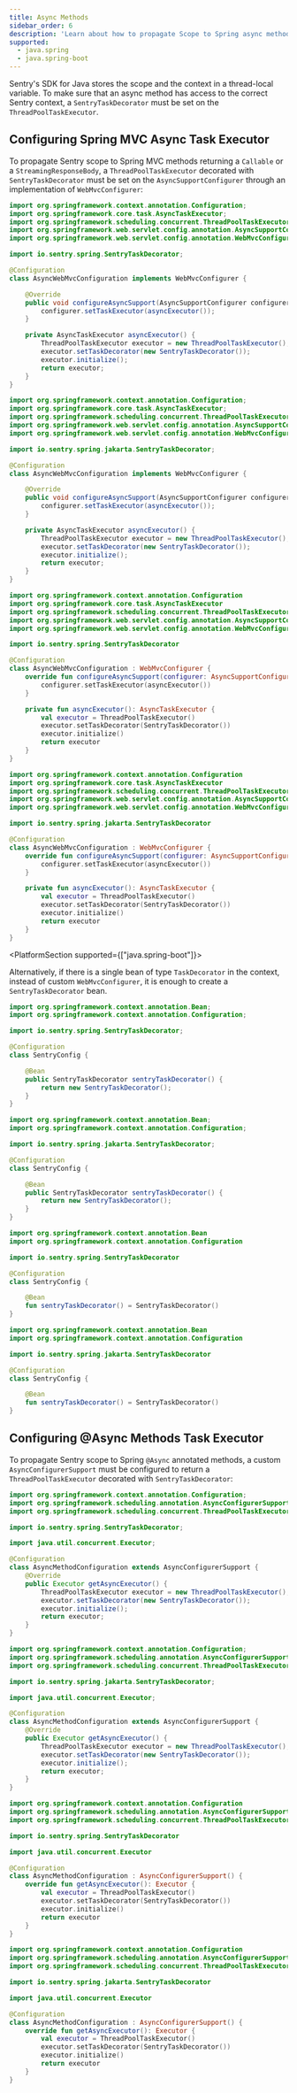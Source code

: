 ```yaml
---
title: Async Methods
sidebar_order: 6
description: 'Learn about how to propagate Scope to Spring async methods.'
supported:
  - java.spring
  - java.spring-boot
---
```


Sentry's SDK for Java stores the scope and the context in a thread-local variable. To make sure that an async method has access to the correct Sentry context, a `SentryTaskDecorator` must be set on the `ThreadPoolTaskExecutor`.

## Configuring Spring MVC Async Task Executor

To propagate Sentry scope to Spring MVC methods returning a `Callable` or a `StreamingResponseBody`, a `ThreadPoolTaskExecutor` decorated with `SentryTaskDecorator` must be set on the `AsyncSupportConfigurer` through an implementation of `WebMvcConfigurer`:

```java {tabTitle:Java (Spring 5)}
import org.springframework.context.annotation.Configuration;
import org.springframework.core.task.AsyncTaskExecutor;
import org.springframework.scheduling.concurrent.ThreadPoolTaskExecutor;
import org.springframework.web.servlet.config.annotation.AsyncSupportConfigurer;
import org.springframework.web.servlet.config.annotation.WebMvcConfigurer;

import io.sentry.spring.SentryTaskDecorator;

@Configuration
class AsyncWebMvcConfiguration implements WebMvcConfigurer {

    @Override
    public void configureAsyncSupport(AsyncSupportConfigurer configurer) {
        configurer.setTaskExecutor(asyncExecutor());
    }

    private AsyncTaskExecutor asyncExecutor() {
        ThreadPoolTaskExecutor executor = new ThreadPoolTaskExecutor();
        executor.setTaskDecorator(new SentryTaskDecorator());
        executor.initialize();
        return executor;
    }
}
```

```java {tabTitle:Java (Spring 6)}
import org.springframework.context.annotation.Configuration;
import org.springframework.core.task.AsyncTaskExecutor;
import org.springframework.scheduling.concurrent.ThreadPoolTaskExecutor;
import org.springframework.web.servlet.config.annotation.AsyncSupportConfigurer;
import org.springframework.web.servlet.config.annotation.WebMvcConfigurer;

import io.sentry.spring.jakarta.SentryTaskDecorator;

@Configuration
class AsyncWebMvcConfiguration implements WebMvcConfigurer {

    @Override
    public void configureAsyncSupport(AsyncSupportConfigurer configurer) {
        configurer.setTaskExecutor(asyncExecutor());
    }

    private AsyncTaskExecutor asyncExecutor() {
        ThreadPoolTaskExecutor executor = new ThreadPoolTaskExecutor();
        executor.setTaskDecorator(new SentryTaskDecorator());
        executor.initialize();
        return executor;
    }
}
```

```kotlin {tabTitle:Kotlin (Spring 5)}
import org.springframework.context.annotation.Configuration
import org.springframework.core.task.AsyncTaskExecutor
import org.springframework.scheduling.concurrent.ThreadPoolTaskExecutor
import org.springframework.web.servlet.config.annotation.AsyncSupportConfigurer
import org.springframework.web.servlet.config.annotation.WebMvcConfigurer

import io.sentry.spring.SentryTaskDecorator

@Configuration
class AsyncWebMvcConfiguration : WebMvcConfigurer {
    override fun configureAsyncSupport(configurer: AsyncSupportConfigurer) {
        configurer.setTaskExecutor(asyncExecutor())
    }

    private fun asyncExecutor(): AsyncTaskExecutor {
        val executor = ThreadPoolTaskExecutor()
        executor.setTaskDecorator(SentryTaskDecorator())
        executor.initialize()
        return executor
    }
}
```

```kotlin {tabTitle:Kotlin (Spring 6)}
import org.springframework.context.annotation.Configuration
import org.springframework.core.task.AsyncTaskExecutor
import org.springframework.scheduling.concurrent.ThreadPoolTaskExecutor
import org.springframework.web.servlet.config.annotation.AsyncSupportConfigurer
import org.springframework.web.servlet.config.annotation.WebMvcConfigurer

import io.sentry.spring.jakarta.SentryTaskDecorator

@Configuration
class AsyncWebMvcConfiguration : WebMvcConfigurer {
    override fun configureAsyncSupport(configurer: AsyncSupportConfigurer) {
        configurer.setTaskExecutor(asyncExecutor())
    }

    private fun asyncExecutor(): AsyncTaskExecutor {
        val executor = ThreadPoolTaskExecutor()
        executor.setTaskDecorator(SentryTaskDecorator())
        executor.initialize()
        return executor
    }
}
```

<PlatformSection supported={["java.spring-boot"]}>

Alternatively, if there is a single bean of type `TaskDecorator` in the context, instead of custom `WebMvcConfigurer`, it is enough to create a `SentryTaskDecorator` bean.

```java {tabTitle:Java (Spring 5)}
import org.springframework.context.annotation.Bean;
import org.springframework.context.annotation.Configuration;

import io.sentry.spring.SentryTaskDecorator;

@Configuration
class SentryConfig {

    @Bean
    public SentryTaskDecorator sentryTaskDecorator() {
        return new SentryTaskDecorator();
    }
}
```

```java {tabTitle:Java (Spring 6)}
import org.springframework.context.annotation.Bean;
import org.springframework.context.annotation.Configuration;

import io.sentry.spring.jakarta.SentryTaskDecorator;

@Configuration
class SentryConfig {

    @Bean
    public SentryTaskDecorator sentryTaskDecorator() {
        return new SentryTaskDecorator();
    }
}
```

```kotlin {tabTitle:Kotlin (Spring 5)}
import org.springframework.context.annotation.Bean
import org.springframework.context.annotation.Configuration

import io.sentry.spring.SentryTaskDecorator

@Configuration
class SentryConfig {

    @Bean
    fun sentryTaskDecorator() = SentryTaskDecorator()
}
```

```kotlin {tabTitle:Kotlin (Spring 6)}
import org.springframework.context.annotation.Bean
import org.springframework.context.annotation.Configuration

import io.sentry.spring.jakarta.SentryTaskDecorator

@Configuration
class SentryConfig {

    @Bean
    fun sentryTaskDecorator() = SentryTaskDecorator()
}
```
</PlatformSection>

## Configuring @Async Methods Task Executor

To propagate Sentry scope to Spring `@Async` annotated methods, a custom `AsyncConfigurerSupport` must be configured to return a `ThreadPoolTaskExecutor` decorated with `SentryTaskDecorator`:

```java {tabTitle:Java (Spring 5)}
import org.springframework.context.annotation.Configuration;
import org.springframework.scheduling.annotation.AsyncConfigurerSupport;
import org.springframework.scheduling.concurrent.ThreadPoolTaskExecutor;

import io.sentry.spring.SentryTaskDecorator;

import java.util.concurrent.Executor;

@Configuration
class AsyncMethodConfiguration extends AsyncConfigurerSupport {
    @Override
    public Executor getAsyncExecutor() {
        ThreadPoolTaskExecutor executor = new ThreadPoolTaskExecutor();
        executor.setTaskDecorator(new SentryTaskDecorator());
        executor.initialize();
        return executor;
    }
}
```

```java {tabTitle:Java (Spring 6)}
import org.springframework.context.annotation.Configuration;
import org.springframework.scheduling.annotation.AsyncConfigurerSupport;
import org.springframework.scheduling.concurrent.ThreadPoolTaskExecutor;

import io.sentry.spring.jakarta.SentryTaskDecorator;

import java.util.concurrent.Executor;

@Configuration
class AsyncMethodConfiguration extends AsyncConfigurerSupport {
    @Override
    public Executor getAsyncExecutor() {
        ThreadPoolTaskExecutor executor = new ThreadPoolTaskExecutor();
        executor.setTaskDecorator(new SentryTaskDecorator());
        executor.initialize();
        return executor;
    }
}
```

```kotlin {tabTitle:Kotlin (Spring 5)}
import org.springframework.context.annotation.Configuration
import org.springframework.scheduling.annotation.AsyncConfigurerSupport
import org.springframework.scheduling.concurrent.ThreadPoolTaskExecutor

import io.sentry.spring.SentryTaskDecorator

import java.util.concurrent.Executor

@Configuration
class AsyncMethodConfiguration : AsyncConfigurerSupport() {
    override fun getAsyncExecutor(): Executor {
        val executor = ThreadPoolTaskExecutor()
        executor.setTaskDecorator(SentryTaskDecorator())
        executor.initialize()
        return executor
    }
}
```

```kotlin {tabTitle:Kotlin (Spring 6)}
import org.springframework.context.annotation.Configuration
import org.springframework.scheduling.annotation.AsyncConfigurerSupport
import org.springframework.scheduling.concurrent.ThreadPoolTaskExecutor

import io.sentry.spring.jakarta.SentryTaskDecorator

import java.util.concurrent.Executor

@Configuration
class AsyncMethodConfiguration : AsyncConfigurerSupport() {
    override fun getAsyncExecutor(): Executor {
        val executor = ThreadPoolTaskExecutor()
        executor.setTaskDecorator(SentryTaskDecorator())
        executor.initialize()
        return executor
    }
}
```
